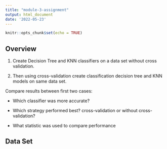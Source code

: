 ```yaml
---
title: "module-3-assignment"
output: html_document
date: '2022-05-23'
---
```


```r
knitr::opts_chunk$set(echo = TRUE)
```

## Overview

1. Create Decision Tree and KNN classifiers on a data set without cross validation. 

2. Then using cross-validation create classification decision tree and KNN models on same data set.  

Compare results between first two cases:

- Which classifier was more accurate?

- Which strategy performed best? cross-validation or without cross-validation?

- What statistic was used to compare performance


## Data Set


